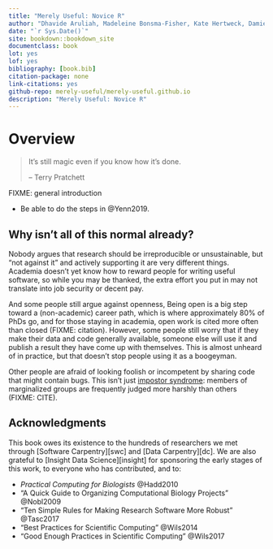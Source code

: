 ```yaml
--- 
title: "Merely Useful: Novice R"
author: "Dhavide Aruliah, Madeleine Bonsma-Fisher, Kate Hertweck, Damien Irving, Luke Johnston, Christina Koch, Sara Mahallati, Brandeis Marshall, Joel Ostblom, Elizabeth Wickes, Charlotte Wickham, and Greg Wilson"
date: "`r Sys.Date()`"
site: bookdown::bookdown_site
documentclass: book
lot: yes
lof: yes
bibliography: [book.bib]
citation-package: none
link-citations: yes
github-repo: merely-useful/merely-useful.github.io
description: "Merely Useful: Novice R"
---
```


# Overview {#overview}

> It's still magic even if you know how it's done.
>
> -- Terry Pratchett

FIXME: general introduction

-   Be able to do the steps in @Yenn2019.

## Why isn't all of this normal already? {#overview-against}

Nobody argues that research should be irreproducible or unsustainable,
but "not against it" and actively supporting it are very different things.
Academia doesn't yet know how to reward people for writing useful software,
so while you may be thanked,
the extra effort you put in may not translate into job security or decent pay.

And some people still argue against openness,
Being open is a big step toward a (non-academic) career path,
which is where approximately 80% of PhDs go,
and for those staying in academia,
open work is cited more often than closed (FIXME: citation).
However,
some people still worry that if they make their data and code generally available,
someone else will use it and publish a result they have come up with themselves.
This is almost unheard of in practice,
but that doesn't stop people using it as a boogeyman.

Other people are afraid of looking foolish or incompetent by sharing code that might contain bugs.
This isn't just [impostor syndrome](glossary.html#impostor-syndrome):
members of marginalized groups are frequently judged more harshly than others (FIXME: CITE).

## Acknowledgments {#overview-ack}

This book owes its existence to
the hundreds of researchers we met through [Software Carpentry][swc] and [Data Carpentry][dc].
We are also grateful to [Insight Data Science][insight] for sponsoring the early stages of this work,
to everyone who has contributed,
and to:

-   *Practical Computing for Biologists* @Hadd2010
-   "A Quick Guide to Organizing Computational Biology Projects" @Nobl2009
-   "Ten Simple Rules for Making Research Software More Robust" @Tasc2017
-   "Best Practices for Scientific Computing" @Wils2014
-   "Good Enough Practices in Scientific Computing" @Wils2017

